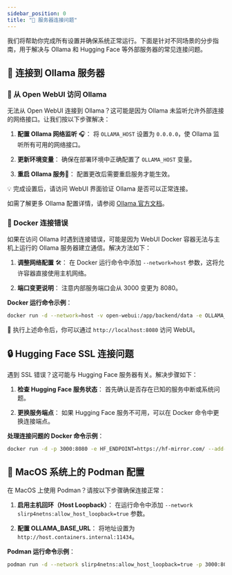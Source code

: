 ```yaml
---
sidebar_position: 0
title: "🚧 服务器连接问题"
---
```


我们将帮助你完成所有设置并确保系统正常运行。下面是针对不同场景的分步指南，用于解决与 Ollama 和 Hugging Face 等外部服务器的常见连接问题。

## 🌟 连接到 Ollama 服务器

### 🚀 从 Open WebUI 访问 Ollama

无法从 Open WebUI 连接到 Ollama？这可能是因为 Ollama 未监听允许外部连接的网络接口。让我们按以下步骤解决：

1. **配置 Ollama 网络监听** 🎧：
   将 `OLLAMA_HOST` 设置为 `0.0.0.0`，使 Ollama 监听所有可用的网络接口。

2. **更新环境变量**：
   确保在部署环境中正确配置了 `OLLAMA_HOST` 变量。

3. **重启 Ollama 服务**🔄：
   配置更改后需要重启服务才能生效。

💡 完成设置后，请访问 WebUI 界面验证 Ollama 是否可以正常连接。

如需了解更多 Ollama 配置详情，请参阅 [Ollama 官方文档](https://github.com/ollama/ollama/blob/main/docs/faq.md#setting-environment-variables-on-linux)。

### 🐳 Docker 连接错误

如果在访问 Ollama 时遇到连接错误，可能是因为 WebUI Docker 容器无法与主机上运行的 Ollama 服务器建立通信。解决方法如下：

1. **调整网络配置** 🛠️：
   在 Docker 运行命令中添加 `--network=host` 参数，这将允许容器直接使用主机网络。

2. **端口变更说明**：
   注意内部服务端口会从 3000 变更为 8080。

**Docker 运行命令示例**：
```bash
docker run -d --network=host -v open-webui:/app/backend/data -e OLLAMA_BASE_URL=http://127.0.0.1:11434 --name open-webui --restart always ghcr.io/open-webui/open-webui:main
```
🔗 执行上述命令后，你可以通过 `http://localhost:8080` 访问 WebUI。

## 🔒 Hugging Face SSL 连接问题

遇到 SSL 错误？这可能与 Hugging Face 服务器有关。解决步骤如下：

1. **检查 Hugging Face 服务状态**：
   首先确认是否存在已知的服务中断或系统问题。

2. **更换服务端点**：
   如果 Hugging Face 服务不可用，可以在 Docker 命令中更换连接端点。

**处理连接问题的 Docker 命令示例**：
```bash
docker run -d -p 3000:8080 -e HF_ENDPOINT=https://hf-mirror.com/ --add-host=host.docker.internal:host-gateway -v open-webui:/app/backend/data --name open-webui --restart always ghcr.io/open-webui/open-webui:main
```

## 🍏 MacOS 系统上的 Podman 配置

在 MacOS 上使用 Podman？请按以下步骤确保连接正常：

1. **启用主机回环（Host Loopback）**：
   在运行命令中添加 `--network slirp4netns:allow_host_loopback=true` 参数。

2. **配置 OLLAMA_BASE_URL**：
   将地址设置为 `http://host.containers.internal:11434`。

**Podman 运行命令示例**：
```bash
podman run -d --network slirp4netns:allow_host_loopback=true -p 3000:8080 -e OLLAMA_BASE_URL=http://host.containers.internal:11434 -v open-webui:/app/backend/data --name open-webui --restart always ghcr.io/open-webui/open-webui:main
```

